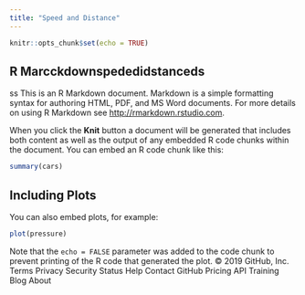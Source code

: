 ```yaml
---
title: "Speed and Distance"
---
```


```r
knitr::opts_chunk$set(echo = TRUE)
```

## R Marcckdownspededidstanceds
ss
This is an R Markdown document. Markdown is a simple formatting syntax for authoring HTML, PDF, and MS Word documents. For more details on using R Markdown see <http://rmarkdown.rstudio.com>.

When you click the **Knit** button a document will be generated that includes both content as well as the output of any embedded R code chunks within the document. You can embed an R code chunk like this:

```r
summary(cars)
```

## Including Plots

You can also embed plots, for example:

```r
plot(pressure)
```

Note that the `echo = FALSE` parameter was added to the code chunk to prevent printing of the R code that generated the plot.
© 2019 GitHub, Inc.
Terms
Privacy
Security
Status
Help
Contact GitHub
Pricing
API
Training
Blog
About
